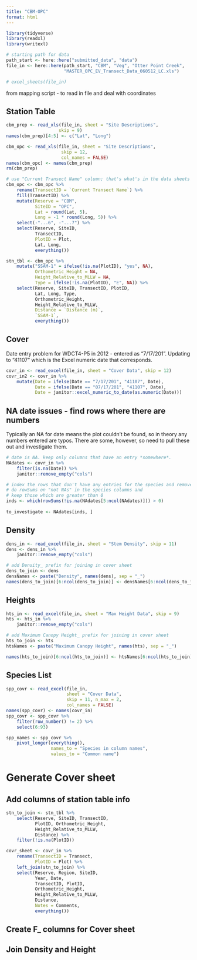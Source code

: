 ```yaml
---
title: "CBM-OPC"
format: html
---
```


```r
library(tidyverse)
library(readxl)
library(writexl)
```

```r
# starting path for data
path_start <- here::here("submitted_data", "data")
file_in <- here::here(path_start, "CBM", "Veg", "Otter Point Creek", 
                      "MASTER_OPC_EV_Transect_Data_060512_LC.xls")

# excel_sheets(file_in)
```

from mapping script - to read in file and deal with coordinates  

## Station Table  

```r
cbm_prep <- read_xls(file_in, sheet = "Site Descriptions",
                    skip = 9)
names(cbm_prep)[4:5] <- c("Lat", "Long")

cbm_opc <- read_xls(file_in, sheet = "Site Descriptions",
                     skip = 12,
                     col_names = FALSE)
names(cbm_opc) <- names(cbm_prep)
rm(cbm_prep)

# use "Current Transect Name" column; that's what's in the data sheets
cbm_opc <- cbm_opc %>% 
    rename(TransectID = `Current Transect Name`) %>% 
    fill(TransectID) %>% 
    mutate(Reserve = "CBM",
           SiteID = "OPC",
           Lat = round(Lat, 5),
           Long = -1 * round(Long, 5)) %>% 
    select(-"...6", -"...7") %>% 
    select(Reserve, SiteID,
           TransectID,
           PlotID = Plot,
           Lat, Long,
           everything())

stn_tbl <- cbm_opc %>% 
    mutate("SSAM-1" = ifelse(!is.na(PlotID), "yes", NA),
           Orthometric_Height = NA,
           Height_Relative_to_MLLW = NA,
           Type = ifelse(!is.na(PlotID), "E", NA)) %>% 
    select(Reserve, SiteID, TransectID, PlotID,
           Lat, Long, Type,
           Orthometric_Height,
           Height_Relative_to_MLLW,
           Distance = `Distance (m)`,
           `SSAM-1`,
           everything())
```

## Cover  

Date entry problem for WDCT4-P5 in 2012 - entered as "7/17/201". Updating to "41107" which is the Excel numeric date that corresponds.  

```r
covr_in <- read_excel(file_in, sheet = "Cover Data", skip = 12)
covr_in2 <- covr_in %>% 
    mutate(Date = ifelse(Date == "7/17/201", "41107", Date),
           Date = ifelse(Date == "07/17/201", "41107", Date),
           Date = janitor::excel_numeric_to_date(as.numeric(Date))) 
```

## NA date issues - find rows where there are numbers  

Typically an NA for date means the plot couldn't be found, so in theory any numbers entered are typos. There are some, however, so need to pull these out and investigate them.  

```r
# date is NA. keep only columns that have an entry *somewhere*.
NAdates <- covr_in %>% 
    filter(is.na(Date)) %>% 
    janitor::remove_empty("cols")

# index the rows that don't have any entries for the species and remove.
# do rowSums on "not NAs" in the species columns and 
# keep those which are greater than 0
inds <- which(rowSums(!is.na(NAdates[5:ncol(NAdates)])) > 0)
    
to_investigate <- NAdates[inds, ]

```


## Density  

```r
dens_in <- read_excel(file_in, sheet = "Stem Density", skip = 11)
dens <- dens_in %>% 
    janitor::remove_empty("cols")
```

```r
# add Density_ prefix for joining in cover sheet
dens_to_join <- dens
densNames <- paste("Density", names(dens), sep = "_")
names(dens_to_join)[6:ncol(dens_to_join)] <- densNames[6:ncol(dens_to_join)]
```


## Heights  

```r
hts_in <- read_excel(file_in, sheet = "Max Height Data", skip = 9)
hts <- hts_in %>% 
    janitor::remove_empty("cols")
```


```r
# add Maximum Canopy Height_ prefix for joining in cover sheet
hts_to_join <- hts
htsNames <- paste("Maximum Canopy Height", names(hts), sep = "_")

names(hts_to_join)[6:ncol(hts_to_join)] <- htsNames[6:ncol(hts_to_join)]
```


## Species List  

```r
spp_covr <- read_excel(file_in, 
                       sheet = "Cover Data", 
                       skip = 11, n_max = 2,
                       col_names = FALSE)
names(spp_covr) <- names(covr_in)
spp_covr <- spp_covr %>% 
    filter(row_number() != 2) %>% 
    select(6:93)

spp_names <- spp_covr %>% 
    pivot_longer(everything(),
                 names_to = "Species in column names",
                 values_to = "Common name")
```



# Generate Cover sheet  


## Add columns of station table info  


```r
stn_to_join <- stn_tbl %>% 
    select(Reserve, SiteID, TransectID,
           PlotID, Orthometric_Height,
           Height_Relative_to_MLLW,
           Distance) %>% 
    filter(!is.na(PlotID))
```

```r
covr_sheet <- covr_in %>% 
    rename(TransectID = Transect,
           PlotID = Plot) %>% 
    left_join(stn_to_join) %>% 
    select(Reserve, Region, SiteID,
           Year, Date, 
           TransectID, PlotID,
           Orthometric_Height,
           Height_Relative_to_MLLW,
           Distance,
           Notes = Comments,
           everything())
```



## Create F_ columns for Cover sheet  







## Join Density and Height  


